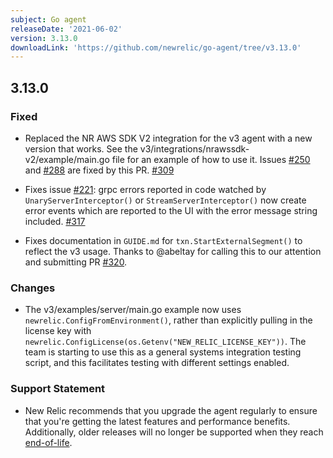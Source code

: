 ```yaml
---
subject: Go agent
releaseDate: '2021-06-02'
version: 3.13.0
downloadLink: 'https://github.com/newrelic/go-agent/tree/v3.13.0'
---
```


## 3.13.0

### Fixed
* Replaced the NR AWS SDK V2 integration for the v3 agent with a new version that works. See the v3/integrations/nrawssdk-v2/example/main.go file for an example of how to use it. Issues [#250](https://github.com/newrelic/go-agent/issues/250) and [#288](https://github.com/newrelic/go-agent/issues/288) are fixed by this PR. [#309](https://github.com/newrelic/go-agent/pull/309)

* Fixes issue [#221](https://github.com/newrelic/go-agent/issues/221): grpc errors reported in code watched by `UnaryServerInterceptor()` or `StreamServerInterceptor()` now create error events which are reported to the UI with the error message string included.  [#317](https://github.com/newrelic/go-agent/pull/317)

* Fixes documentation in `GUIDE.md` for `txn.StartExternalSegment()` to reflect the v3 usage. Thanks to @abeltay for calling this to our attention and submitting PR [#320](https://github.com/newrelic/go-agent/pull/320).

### Changes
* The v3/examples/server/main.go example now uses `newrelic.ConfigFromEnvironment()`, rather than explicitly pulling in the license key with `newrelic.ConfigLicense(os.Getenv("NEW_RELIC_LICENSE_KEY"))`. The team is starting to use this as a general systems integration testing script, and this facilitates testing with different settings enabled.

### Support Statement
* New Relic recommends that you upgrade the agent regularly to ensure that you're getting the latest features and performance benefits. Additionally, older releases will no longer be supported when they reach [end-of-life](https://docs.newrelic.com/docs/using-new-relic/cross-product-functions/install-configure/notification-changes-new-relic-saas-features-distributed-software).